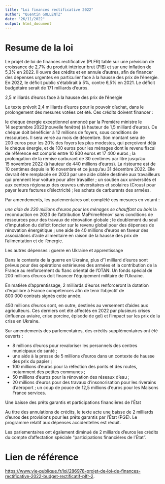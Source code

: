 ```yaml
---
title: "Loi finances rectificative 2022"
author: "Quentin GOLLENTZ"
date: "26/11/2022"
output: html_document
---
```


# Resume de la loi

    


Le projet de loi de finances rectificative (PLFR) table sur une prévision de croissance de 2,7% du produit intérieur brut (PIB) et sur une inflation de 5,3% en 2022. Il ouvre des crédits et en annule d'autres, afin de financer des dépenses urgentes en particulier face à la hausse des prix de l'énergie. En 2022, le déficit public s'établirait à 5%, contre 6,5% en 2021. Le déficit budgétaire serait de 171 milliards d'euros.

2,5 milliards d'euros face à la hausse des prix de l'énergie

Le texte prévoit 2,4 milliards d'euros pour le pouvoir d'achat, dans le prolongement des mesures votées cet été. Ces crédits doivent financer :
  
  le chèque énergie exceptionnel annoncé par la Première ministre le 14 septembre 2022(nouvelle fenêtre) (à hauteur de 1,5 milliard d’euros). Ce chèque doit bénéficier à 12 millions de foyers, sous conditions de ressources. Il sera versé au mois de décembre. Son montant sera de 200 euros pour les 20% des foyers les plus modestes, qui perçoivent déjà le chèque énergie, et de 100 euros pour les ménages dont le revenu fiscal de référence est compris entre 10 800 euros et 17 400 euros ;
la prolongation de la remise carburant de 30 centimes par litre jusqu’au 15 novembre 2022 (à hauteur de 440 millions d’euros). La ristourne est de 10 centimes depuis le 16 novembre et ce jusqu’au 31 décembre 2022. Elle devrait être remplacée en 2023 par une aide ciblée destinée aux travailleurs qui prennent leur voiture pour aller travailler ;
un soutien aux universités et aux centres régionaux des œuvres universitaires et scolaires (Crous) pour payer leurs factures d'électricité ;
    les achats de carburants des armées.

Par amendements, les parlementaires ont complété ces mesures en votant :

*une aide de 230 millions d'euros pour les ménages se chauffant au bois* 
la reconduction en 2023 de l'attribution MaPrimeRénov' sans conditions de ressources pour des travaux de rénovation globale ;
le doublement du seuil d’imputation du déficit foncier sur le revenu global pour des dépenses de rénovation énergétique ;
une aide de 40 millions d'euros en faveur des associations d'aide alimentaire en raison de la hausse des prix de l'alimentation et de l'énergie.

Les autres dépenses : guerre en Ukraine et apprentissage

Dans le contexte de la guerre en Ukraine, plus d'1 milliard d'euros sont prévus pour des opérations extérieures des armées et la contribution de la France au renforcement du flanc oriental de l’OTAN. Un fonds spécial de 200 millions d'euros doit financer l’équipement militaire de l’Ukraine.

En matière d'apprentissage, 2 milliards d'euros renforceront la dotation d’équilibre à France compétences afin de tenir l’objectif de 800 000 contrats signés cette année.

450 millions d'euros sont, en outre, destinés au versement d'aides aux agriculteurs. Ces derniers ont été affectés en 2022 par plusieurs crises (influenza aviaire, crise porcine, épisode de gel) et l'impact sur les prix de la crise en Ukraine.

Sur amendements des parlementaires, des crédits supplémentaires ont été ouverts :
  
- 8 millions d'euros pour revaloriser les personnels des centres municipaux de santé ;
- une aide à la presse de 5 millions d'euros dans un contexte de hausse des prix du papier ;
- 100 millions d'euros pour la réfection des ponts et des routes, notamment des petites communes ;
- 50 millions d'euros pour la rénovation des réseaux d'eau ;
- 20 millions d'euros pour des travaux d'insonorisation pour les riverains d'aéroport ;
un coup de pouce de 12,5 millions d’euros pour les Maisons France services.

Une baisse des prêts garantis et participations financières de l’État

Au titre des annulations de crédits, le texte acte une baisse de 2 milliards d’euros des provisions pour les prêts garantis par l’État (PGE). Le programme relatif aux dépenses accidentelles est réduit.

Les parlementaires ont également diminué de 2 milliards d'euros les crédits du compte d'affectation spéciale "participations financières de l'État".


# Lien de référence

<https://www.vie-publique.fr/loi/286978-projet-de-loi-de-finances-rectificative-2022-budget-rectificatif-plfr-2>.
